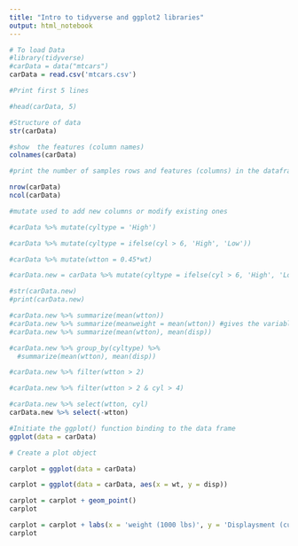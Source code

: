 ---
title: "Intro to tidyverse and ggplot2 libraries"
output: html_notebook
---

```{r}
# To load Data
#library(tidyverse)
#carData = data("mtcars")
carData = read.csv('mtcars.csv')

#Print first 5 lines

#head(carData, 5)

#Structure of data
str(carData)

#show  the features (column names)
colnames(carData)

#print the number of samples rows and features (columns) in the dataframe

nrow(carData)
ncol(carData)
```


```{r}
#mutate used to add new columns or modify existing ones

#carData %>% mutate(cyltype = 'High') 

#carData %>% mutate(cyltype = ifelse(cyl > 6, 'High', 'Low'))

#carData %>% mutate(wtton = 0.45*wt)

#carData.new = carData %>% mutate(cyltype = ifelse(cyl > 6, 'High', 'Low'), wtton = 0.45*wt)

#str(carData.new)
#print(carData.new)

#carData.new %>% summarize(mean(wtton))
#carData.new %>% summarize(meanweight = mean(wtton)) #gives the variable name
#carData.new %>% summarize(mean(wtton), mean(disp))

#carData.new %>% group_by(cyltype) %>%
  #summarize(mean(wtton), mean(disp))

#carData.new %>% filter(wtton > 2)

#carData.new %>% filter(wtton > 2 & cyl > 4)

#carData.new %>% select(wtton, cyl)
carData.new %>% select(-wtton)

```


```{r}
#Initiate the ggplot() function binding to the data frame
ggplot(data = carData)

# Create a plot object

carplot = ggplot(data = carData)

carplot = ggplot(data = carData, aes(x = wt, y = disp))

carplot = carplot + geom_point()
carplot

carplot = carplot + labs(x = 'weight (1000 lbs)', y = 'Displaysment (cu. in)', title = 'Weight vs Displacements')
carplot
```



